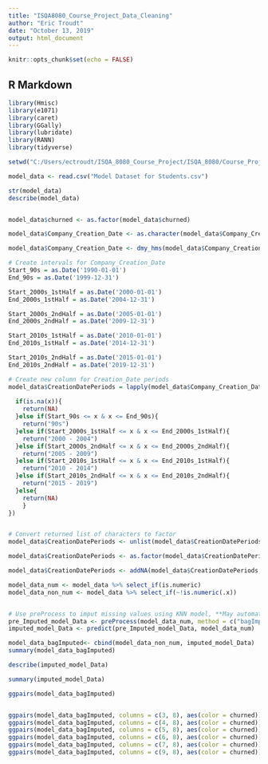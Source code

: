 ```yaml
---
title: "ISQA8080_Course_Project_Data_Cleaning"
author: "Eric Troudt"
date: "October 13, 2019"
output: html_document
---
```


```r
knitr::opts_chunk$set(echo = FALSE)
```

## R Markdown

```r

library(Hmisc)
library(e1071)
library(caret)
library(GGally)
library(lubridate)
library(RANN)
library(tidyverse)

setwd("C:/Users/ectroudt/ISQA_8080_Course_Project/ISQA_8080/Course_Project/")


```



```r

model_data <- read.csv("Model Dataset for Students.csv")

str(model_data)
describe(model_data)


model_data$churned <- as.factor(model_data$churned)

model_data$Company_Creation_Date <- as.character(model_data$Company_Creation_Date)

model_data$Company_Creation_Date <- dmy_hms(model_data$Company_Creation_Date)

# Create intervals for Company_Creation_Date 
Start_90s = as.Date('1990-01-01')
End_90s = as.Date('1999-12-31')

Start_2000s_1stHalf = as.Date('2000-01-01')
End_2000s_1stHalf = as.Date('2004-12-31')

Start_2000s_2ndHalf = as.Date('2005-01-01')
End_2000s_2ndHalf = as.Date('2009-12-31')

Start_2010s_1stHalf = as.Date('2010-01-01')
End_2010s_1stHalf = as.Date('2014-12-31')

Start_2010s_2ndHalf = as.Date('2015-01-01')
End_2010s_2ndHalf = as.Date('2019-12-31')

# Create new column for Creation_Date periods
model_data$CreationDatePeriods = lapply(model_data$Company_Creation_Date, FUN = function(x){
          
  if(is.na(x)){
    return(NA)
  }else if(Start_90s <= x & x <= End_90s){
    return("90s")
  }else if(Start_2000s_1stHalf <= x & x <= End_2000s_1stHalf){
    return("2000 - 2004")
  }else if(Start_2000s_2ndHalf <= x & x <= End_2000s_2ndHalf){
    return("2005 - 2009")
  }else if(Start_2010s_1stHalf <= x & x <= End_2010s_1stHalf){
    return("2010 - 2014")
  }else if(Start_2010s_2ndHalf <= x & x <= End_2010s_2ndHalf){
    return("2015 - 2019")
  }else{
    return(NA)
    }
})


# Convert returned list of characters to factor
model_data$CreationDatePeriods <- unlist(model_data$CreationDatePeriods)

model_data$CreationDatePeriods <- as.factor(model_data$CreationDatePeriods)

model_data$CreationDatePeriods <- addNA(model_data$CreationDatePeriods, ifany = TRUE)

model_data_num <- model_data %>% select_if(is.numeric)
model_data_non_num <- model_data %>% select_if(~!is.numeric(.x))


# Use preProcess to imput missing values using KNN model, **May automatically apply centering and scaling?
pre_Imputed_model_Data <- preProcess(model_data_num, method = c("bagImpute"))
imputed_model_Data <- predict(pre_Imputed_model_Data, model_data_num)

model_data_bagImputed<- cbind(model_data_non_num, imputed_model_Data)
summary(model_data_bagImputed)

describe(imputed_model_Data)

summary(imputed_model_Data)

ggpairs(model_data_bagImputed)


ggpairs(model_data_bagImputed, columns = c(3, 8), aes(color = churned))
ggpairs(model_data_bagImputed, columns = c(4, 8), aes(color = churned))
ggpairs(model_data_bagImputed, columns = c(5, 8), aes(color = churned))
ggpairs(model_data_bagImputed, columns = c(6, 8), aes(color = churned))
ggpairs(model_data_bagImputed, columns = c(7, 8), aes(color = churned))
ggpairs(model_data_bagImputed, columns = c(9, 8), aes(color = churned))
```


